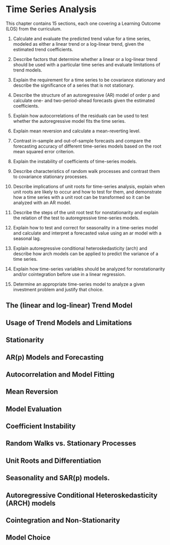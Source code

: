 # Time Series Analysis

This chapter contains 15 sections, each one covering a Learning Outcome (LOS) from the curriculum.

1. Calculate and evaluate the predicted trend value for a time series, modeled as either a linear trend or a log-linear trend, given the estimated trend coefficients.

2. Describe factors that determine whether a linear or a log-linear trend should be used with a particular time series and evaluate limitations of trend models.

3. Explain the requirement for a time series to be covariance stationary and describe the significance of a series that is not stationary.

4. Describe the structure of an autoregressive (AR) model of order p and calculate one- and two-period-ahead forecasts given the estimated coefficients.

5. Explain how autocorrelations of the residuals can be used to test whether the autoregressive model fits the time series.

6. Explain mean reversion and calculate a mean-reverting level.

7. Contrast in-sample and out-of-sample forecasts and compare the forecasting accuracy of different time-series models based on the root mean squared error criterion.

8. Explain the instability of coefficients of time-series models.

9. Describe characteristics of random walk processes and contrast them to covariance stationary processes.

10. Describe implications of unit roots for time-series analysis, explain when unit roots are likely to occur and how to test for them, and demonstrate how a time series with a unit root can be transformed so it can be analyzed with an AR model.

11. Describe the steps of the unit root test for nonstationarity and explain the relation of the test to autoregressive time-series models.

12. Explain how to test and correct for seasonality in a time-series model and calculate and interpret a forecasted value using an ar model with a seasonal lag.

13. Explain autoregressive conditional heteroskedasticity (arch) and describe how arch models can be applied to predict the variance of a time series.

14. Explain how time-series variables should be analyzed for nonstationarity and/or cointegration before use in a linear regression.
 
15. Determine an appropriate time-series model to analyze a given investment problem and justify that choice.


## The (linear and log-linear) Trend Model


## Usage of Trend Models and Limitations


## Stationarity


## AR(p) Models and Forecasting



## Autocorrelation and Model Fitting


## Mean Reversion


## Model Evaluation



## Coefficient Instability


## Random Walks vs. Stationary Processes


## Unit Roots and Differentiation


## Seasonality and SAR(p) models.



## Autoregressive Conditional Heteroskedasticity (ARCH) models



## Cointegration and Non-Stationarity


## Model Choice
